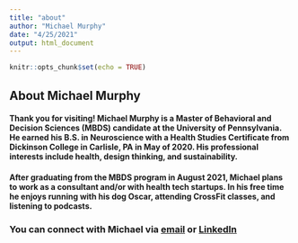 ```yaml
---
title: "about"
author: "Michael Murphy"
date: "4/25/2021"
output: html_document
---
```


```r
knitr::opts_chunk$set(echo = TRUE)
```

## About Michael Murphy   

#### Thank you for visiting! Michael Murphy is a Master of Behavioral and Decision Sciences (MBDS) candidate at the University of Pennsylvania. He earned his B.S. in Neuroscience with a Health Studies Certificate from Dickinson College in Carlisle, PA in May of 2020. His professional interests include health, design thinking, and sustainability.  

#### After graduating from the MBDS program in August 2021, Michael plans to work as a consultant and/or with health tech startups. In his free time he enjoys running with his dog Oscar, attending CrossFit classes, and listening to podcasts.  

### You can connect with Michael via [email](murphymv@sas.upenn.edu) or [LinkedIn](https://www.linkedin.com/in/-michael-murphy-/)